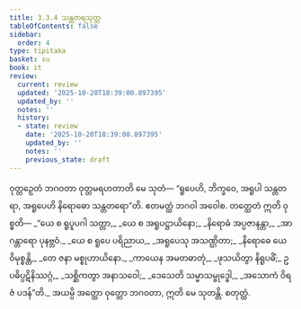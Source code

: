 ```yaml
---
title: 3.3.4 သန္တတရသုတ္တ
tableOfContents: false
sidebar:
  order: 4
type: tipitaka
basket: su
book: it
review:
  current: review
  updated: '2025-10-20T18:39:00.897395'
  updated_by: ''
  notes: ''
  history:
  - state: review
    date: '2025-10-20T18:39:00.897395'
    updated_by: ''
    notes: ''
    previous_state: draft
---
```



<DynamicBreadcrumb />


<ReviewStatus review={frontmatter.review} showDetails={true} />

<HypothesisAnnotation frontmatter={frontmatter} />

<Division number="73" book="it" e="ch" v="18" p="238">

<Paragraph number="471" book="it">
ဝုတ္တဉှေတံ ဘဂဝတာ ဝုတ္တမရဟတာတိ မေ သုတံ—
</Paragraph>

<Paragraph number="472" book="it">
“ရူပေဟိ, ဘိက္ခဝေ, အရူပါ သန္တတရာ, အရူပေဟိ နိရောဓော သန္တတရော”တိ. ဧတမတ္ထံ ဘဂဝါ အဝေါစ. တတ္ထေတံ ဣတိ ဝုစ္စတိ—
</Paragraph>

<Paragraph number="473" type="verses" book="it">
_“ယေ စ ရူပူပဂါ သတ္တာ,_  
_ယေ စ အရူပဋ္ဌာယိနော;_  
_နိရောဓံ အပ္ပဇာနန္တာ,_  
_အာဂန္တာရော ပုနဗ္ဘဝံ._  

</Paragraph>

<Paragraph number="474" type="verses" book="it">
_ယေ စ ရူပေ ပရိညာယ,_  
_အရူပေသု အသဏ္ဌိတာ;_  
_နိရောဓေ ယေ ဝိမုစ္စန္တိ,_  
_တေ ဇနာ မစ္စုဟာယိနော._  

</Paragraph>

<Paragraph number="475" type="verses" book="it">
_ကာယေန အမတဓာတုံ,_  
_ဖုသယိတွာ နိရူပဓိံ;_  
ဥပဓိပ္ပဋိနိဿဂ္ဂံ,_  
_သစ္ဆိကတွာ အနာသဝေါ;_  
_ဒေသေတိ သမ္မာသမ္ဗုဒ္ဓေါ,_  
_အသောကံ ဝိရဇံ ပဒန်”တိ._  

</Paragraph>

<Paragraph number="476" book="it">
အယမ္ပိ အတ္ထော ဝုတ္တော ဘဂဝတာ, ဣတိ မေ သုတန္တိ.

</Paragraph>
</Division>

<Paragraph number="477" type="center" book="it">
စတုတ္ထံ.
</Paragraph>